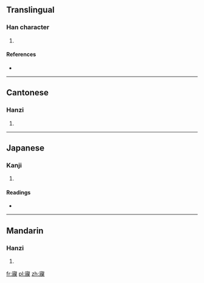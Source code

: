 ==Translingual==

===Han character===
{{Han char|rn=40|rad=宀|as=14|sn=17|four=3029<sub>4</sub>|canj=十女一木 (JVMD), X十女一木 (XJVMD)}}

# {{defn|Han|sort=宀14}}

====References====
* {{Han ref|kx=0292.240|dkj=07351|dj=0579.120|hdz=20956.190|uh=5BF1|ud=23537|bh=ECD8|bd=60632}}

----

==Cantonese==

===Hanzi===
{{yue-hanzi|jyut=|y=ngai6}}

# {{defn|lang=yue|sort=宀14}}

----

==Japanese==

===Kanji===
{{ja-kanji|grade=|rs=宀14}}

# {{defn|lang=ja|sort=宀14}}

====Readings====
* {{ja-readings|on=[[げい]] (gei)|kun=[[ねごと]] (negoto), [[おどろく]] (odoroku)}}

----

==Mandarin==

===Hanzi===
{{cmn-hanzi|pin=[[yì]] ([[yi4]])|wg=i<sup>4</sup>}}

# {{defn|lang=cmn|sort=宀14}}

[[fr:寱]]
[[pl:寱]]
[[zh:寱]]
